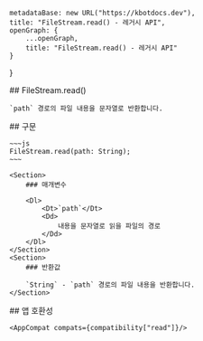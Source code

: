 
    metadataBase: new URL("https://kbotdocs.dev"),
    title: "FileStream.read() - 레거시 API",
    openGraph: {
        ...openGraph,
        title: "FileStream.read() - 레거시 API"
    }
}

<Section>
    ## FileStream.read()

    `path` 경로의 파일 내용을 문자열로 반환합니다.
</Section>
<Section>
    ## 구문

    ~~~js
    FileStream.read(path: String);
    ~~~

    <Section>
        ### 매개변수

        <Dl>
            <Dt>`path`</Dt>
            <Dd>
                내용을 문자열로 읽을 파일의 경로
            </Dd>
        </Dl>
    </Section>
    <Section>
        ### 반환값

        `String` - `path` 경로의 파일 내용을 반환합니다.
    </Section>
</Section>
<Section>
    ## 앱 호환성

    <AppCompat compats={compatibility["read"]}/>
</Section>